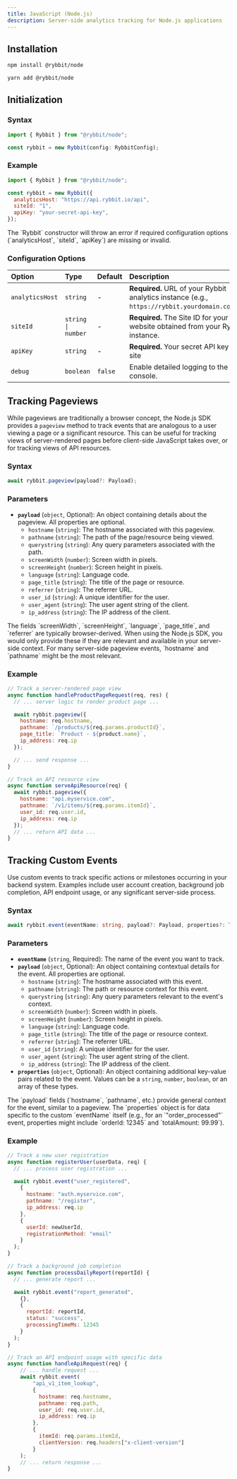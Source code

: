 ```yaml
---
title: JavaScript (Node.js)
description: Server-side analytics tracking for Node.js applications
---
```



## Installation

```bash filename="npm"
npm install @rybbit/node
```

```bash filename="yarn"
yarn add @rybbit/node
```

## Initialization

### Syntax

```typescript
import { Rybbit } from "@rybbit/node";

const rybbit = new Rybbit(config: RybbitConfig);
```

### Example

```javascript
import { Rybbit } from "@rybbit/node";

const rybbit = new Rybbit({
  analyticsHost: "https://api.rybbit.io/api",
  siteId: "1",
  apiKey: "your-secret-api-key",
});
```

<Callout type="warning">
The `Rybbit` constructor will throw an error if required configuration options (`analyticsHost`, `siteId`, `apiKey`) are missing or invalid.
</Callout>

### Configuration Options

| Option          | Type               | Default | Description                                                                                      |
| :-------------- | :----------------- | :------ | :----------------------------------------------------------------------------------------------- |
| `analyticsHost` | `string`           | -       | **Required.** URL of your Rybbit analytics instance (e.g., `https://rybbit.yourdomain.com/api`). |
| `siteId`        | `string \| number` | -       | **Required.** The Site ID for your website obtained from your Rybbit instance.                   |
| `apiKey`        | `string`           | -       | **Required.** Your secret API key for the site                                                   |
| `debug`         | `boolean`          | `false` | Enable detailed logging to the console.                                                          |

## Tracking Pageviews

While pageviews are traditionally a browser concept, the Node.js SDK provides a `pageview` method to track events that are analogous to a user viewing a page or a significant resource. This can be useful for tracking views of server-rendered pages before client-side JavaScript takes over, or for tracking views of API resources.

### Syntax

```typescript
await rybbit.pageview(payload?: Payload);
```

### Parameters

- **`payload`** (`object`, Optional): An object containing details about the pageview. All properties are optional.
  - `hostname` (`string`): The hostname associated with this pageview.
  - `pathname` (`string`): The path of the page/resource being viewed.
  - `querystring` (`string`): Any query parameters associated with the path.
  - `screenWidth` (`number`): Screen width in pixels.
  - `screenHeight` (`number`): Screen height in pixels.
  - `language` (`string`): Language code.
  - `page_title` (`string`): The title of the page or resource.
  - `referrer` (`string`): The referrer URL.
  - `user_id` (`string`): A unique identifier for the user.
  - `user_agent` (`string`): The user agent string of the client.
  - `ip_address` (`string`): The IP address of the client.

<Callout type="info">
The fields `screenWidth`, `screenHeight`, `language`, `page_title`, and `referrer` are typically browser-derived. When using the Node.js SDK, you would only provide these if they are relevant and available in your server-side context. For many server-side pageview events, `hostname` and `pathname` might be the most relevant.
</Callout>

### Example

```javascript
// Track a server-rendered page view
async function handleProductPageRequest(req, res) {
  // ... server logic to render product page ...

  await rybbit.pageview({
    hostname: req.hostname,
    pathname: `/products/${req.params.productId}`,
    page_title: `Product - ${product.name}`,
    ip_address: req.ip
  });

  // ... send response ...
}

// Track an API resource view
async function serveApiResource(req) {
  await rybbit.pageview({
    hostname: "api.myservice.com",
    pathname: `/v1/items/${req.params.itemId}`,
    user_id: req.user.id,
    ip_address: req.ip
  });
  // ... return API data ...
}
```

## Tracking Custom Events

Use custom events to track specific actions or milestones occurring in your backend system. Examples include user account creation, background job completion, API endpoint usage, or any significant server-side process.

### Syntax

```typescript
await rybbit.event(eventName: string, payload?: Payload, properties?: TrackProperties);
```

### Parameters

- **`eventName`** (`string`, Required): The name of the event you want to track.
- **`payload`** (`object`, Optional): An object containing contextual details for the event. All properties are optional.
  - `hostname` (`string`): The hostname associated with this event.
  - `pathname` (`string`): The path or resource context for this event.
  - `querystring` (`string`): Any query parameters relevant to the event's context.
  - `screenWidth` (`number`): Screen width in pixels.
  - `screenHeight` (`number`): Screen height in pixels.
  - `language` (`string`): Language code.
  - `page_title` (`string`): The title of the page or resource context.
  - `referrer` (`string`): The referrer URL.
  - `user_id` (`string`): A unique identifier for the user.
  - `user_agent` (`string`): The user agent string of the client.
  - `ip_address` (`string`): The IP address of the client.
- **`properties`** (`object`, Optional): An object containing additional key-value pairs related to the event. Values can be a `string`, `number`, `boolean`, or an array of these types.

<Callout type="info">
The `payload` fields (`hostname`, `pathname`, etc.) provide general context for the event, similar to a pageview. The `properties` object is for data specific to the custom `eventName` itself (e.g., for an `"order_processed"` event, properties might include `orderId: 12345` and `totalAmount: 99.99`).
</Callout>

### Example

```javascript
// Track a new user registration
async function registerUser(userData, req) {
  // ... process user registration ...

  await rybbit.event("user_registered",
    {
      hostname: "auth.myservice.com",
      pathname: "/register",
      ip_address: req.ip
    },
    {
      userId: newUserId,
      registrationMethod: "email"
    }
  );
}

// Track a background job completion
async function processDailyReport(reportId) {
  // ... generate report ...

  await rybbit.event("report_generated",
    {},
    {
      reportId: reportId,
      status: "success",
      processingTimeMs: 12345
    }
  );
}

// Track an API endpoint usage with specific data
async function handleApiRequest(req) {
    // ... handle request ...
    await rybbit.event(
        "api_v1_item_lookup",
        {
          hostname: req.hostname,
          pathname: req.path,
          user_id: req.user.id,
          ip_address: req.ip
        },
        {
          itemId: req.params.itemId,
          clientVersion: req.headers["x-client-version"]
        }
    );
    // ... return response ...
}
```